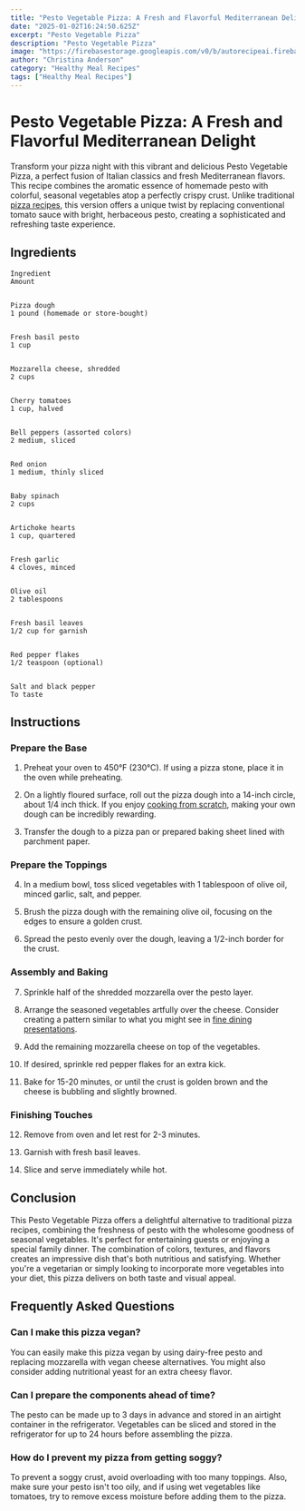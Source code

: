 ```yaml
---
title: "Pesto Vegetable Pizza: A Fresh and Flavorful Mediterranean Delight"
date: "2025-01-02T16:24:50.625Z"
excerpt: "Pesto Vegetable Pizza"
description: "Pesto Vegetable Pizza"
image: "https://firebasestorage.googleapis.com/v0/b/autorecipeai.firebasestorage.app/o/generated-images%2F1735835088221-wwjcrp9ly8l.jpg?alt=media&token=d176c1f0-7e50-46bd-9be3-81a0ffe64979"
author: "Christina Anderson"
category: "Healthy Meal Recipes"
tags: ["Healthy Meal Recipes"]
---
```


# Pesto Vegetable Pizza: A Fresh and Flavorful Mediterranean Delight


Transform your pizza night with this vibrant and delicious Pesto Vegetable Pizza, a perfect fusion of Italian classics and fresh Mediterranean flavors. This recipe combines the aromatic essence of homemade pesto with colorful, seasonal vegetables atop a perfectly crispy crust. Unlike traditional [pizza recipes](https://healtystack.com/healthy-vegan-pizza/), this version offers a unique twist by replacing conventional tomato sauce with bright, herbaceous pesto, creating a sophisticated and refreshing taste experience.



## Ingredients




    Ingredient
    Amount


    Pizza dough
    1 pound (homemade or store-bought)


    Fresh basil pesto
    1 cup


    Mozzarella cheese, shredded
    2 cups


    Cherry tomatoes
    1 cup, halved


    Bell peppers (assorted colors)
    2 medium, sliced


    Red onion
    1 medium, thinly sliced


    Baby spinach
    2 cups


    Artichoke hearts
    1 cup, quartered


    Fresh garlic
    4 cloves, minced


    Olive oil
    2 tablespoons


    Fresh basil leaves
    1/2 cup for garnish


    Red pepper flakes
    1/2 teaspoon (optional)


    Salt and black pepper
    To taste





## Instructions


### Prepare the Base

1. Preheat your oven to 450°F (230°C). If using a pizza stone, place it in the oven while preheating.



2. On a lightly floured surface, roll out the pizza dough into a 14-inch circle, about 1/4 inch thick. If you enjoy [cooking from scratch](https://healtystack.com/slow-cooked-coffee-beef-roast/), making your own dough can be incredibly rewarding.



3. Transfer the dough to a pizza pan or prepared baking sheet lined with parchment paper.



### Prepare the Toppings

4. In a medium bowl, toss sliced vegetables with 1 tablespoon of olive oil, minced garlic, salt, and pepper.



5. Brush the pizza dough with the remaining olive oil, focusing on the edges to ensure a golden crust.



6. Spread the pesto evenly over the dough, leaving a 1/2-inch border for the crust.



### Assembly and Baking

7. Sprinkle half of the shredded mozzarella over the pesto layer.



8. Arrange the seasoned vegetables artfully over the cheese. Consider creating a pattern similar to what you might see in [fine dining presentations](https://healtystack.com/south-seas-mango-halibut/).



9. Add the remaining mozzarella cheese on top of the vegetables.



10. If desired, sprinkle red pepper flakes for an extra kick.



11. Bake for 15-20 minutes, or until the crust is golden brown and the cheese is bubbling and slightly browned.



### Finishing Touches

12. Remove from oven and let rest for 2-3 minutes.



13. Garnish with fresh basil leaves.



14. Slice and serve immediately while hot.



## Conclusion

This Pesto Vegetable Pizza offers a delightful alternative to traditional pizza recipes, combining the freshness of pesto with the wholesome goodness of seasonal vegetables. It's perfect for entertaining guests or enjoying a special family dinner. The combination of colors, textures, and flavors creates an impressive dish that's both nutritious and satisfying. Whether you're a vegetarian or simply looking to incorporate more vegetables into your diet, this pizza delivers on both taste and visual appeal.



## Frequently Asked Questions


### Can I make this pizza vegan?

You can easily make this pizza vegan by using dairy-free pesto and replacing mozzarella with vegan cheese alternatives. You might also consider adding nutritional yeast for an extra cheesy flavor.



### Can I prepare the components ahead of time?

The pesto can be made up to 3 days in advance and stored in an airtight container in the refrigerator. Vegetables can be sliced and stored in the refrigerator for up to 24 hours before assembling the pizza.



### How do I prevent my pizza from getting soggy?

To prevent a soggy crust, avoid overloading with too many toppings. Also, make sure your pesto isn't too oily, and if using wet vegetables like tomatoes, try to remove excess moisture before adding them to the pizza.

